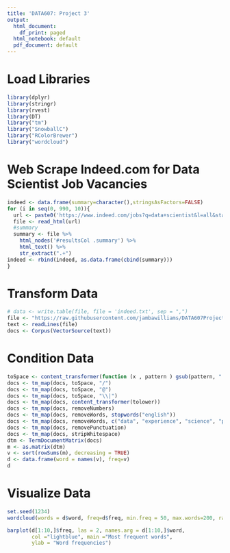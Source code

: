 ```yaml
---
title: 'DATA607: Project 3'
output:
  html_document:
    df_print: paged
  html_notebook: default
  pdf_document: default
---
```

# Load Libraries
```r
library(dplyr)
library(stringr)
library(rvest)
library(DT)
library("tm")
library("SnowballC")
library("RColorBrewer")
library("wordcloud")
```
# Web Scrape Indeed.com for Data Scientist Job Vacancies
```r
indeed <- data.frame(summary=character(),stringsAsFactors=FALSE) 
for (i in seq(0, 990, 10)){
  url <- paste0('https://www.indeed.com/jobs?q=data+scientist&l=all&start=',i)
  file <- read_html(url)
  #summary
  summary <- file %>%
    html_nodes('#resultsCol .summary') %>%
    html_text() %>%
    str_extract(".+")
indeed <- rbind(indeed, as.data.frame(cbind(summary)))
}
```
# Transform Data
```r
# data <- write.table(file, file = 'indeed.txt', sep = ",")
file <- "https://raw.githubusercontent.com/jambawilliams/DATA607Project3/master/indeed.txt"
text <- readLines(file)
docs <- Corpus(VectorSource(text))
```
# Condition Data
```r
toSpace <- content_transformer(function (x , pattern ) gsub(pattern, " ", x))
docs <- tm_map(docs, toSpace, "/")
docs <- tm_map(docs, toSpace, "@")
docs <- tm_map(docs, toSpace, "\\|")
docs <- tm_map(docs, content_transformer(tolower))
docs <- tm_map(docs, removeNumbers)
docs <- tm_map(docs, removeWords, stopwords("english"))
docs <- tm_map(docs, removeWords, c("data", "experience", "science", "predictive", "will", "including", "machine", "analytics", "technique", "advanced", "team", "understanding", "tools", "deep", "techniques", "decision", "work", "engineering", "forests", "modern", "trees", "glms", "years", "boosted...", "variety", "boosted", "seen", "software", "roles", "models", "closely", "statistical", "senior", "experts", "working", "engineer", "leverage", "learning", "scientific", "project", "domain", "scientists", "iquartic", "ocr", "use", "one", "etc", "insights", "scientist", "trends"))
docs <- tm_map(docs, removePunctuation)
docs <- tm_map(docs, stripWhitespace)
dtm <- TermDocumentMatrix(docs)
m <- as.matrix(dtm)
v <- sort(rowSums(m), decreasing = TRUE)
d <- data.frame(word = names(v), freq=v)
d
```
# Visualize Data
```r
set.seed(1234)
wordcloud(words = d$word, freq=d$freq, min.freq = 50, max.words=200, random.order=FALSE, rot.per=0.35, colors=brewer.pal(8, "Dark2"))
```
```r
barplot(d[1:10,]$freq, las = 2, names.arg = d[1:10,]$word,
        col ="lightblue", main ="Most frequent words",
        ylab = "Word frequencies")
```